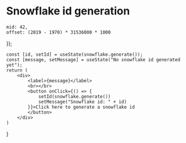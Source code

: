 # Snowflake id generation




	mid: 42,
	offset: (2019 - 1970) * 31536000 * 1000
});

	const [id, setId] = useState(snowflake.generate());
	const [message, setMessage] = useState("No snowflake id generated yet");
	return (
		<div>
			<label>{message}</label>
			<br></br>
			<button onClick={() => {
				setId(snowflake.generate())
				setMessage("Snowflake id: " + id)
			}}>Click here to generate a snowflake id
			</button>
		</div>
	)
}

<Example></Example>